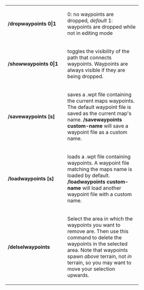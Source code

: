 <table cellspacing="10" style="width:100%">
  
<tr><td width="174">
'''/dropwaypoints 0|1'''
</td><td width="219">
0: no waypoints are dropped, ''default''
1: waypoints are dropped while not in editing mode
</td></tr>

<tr><td width="174">
'''/showwaypoints 0|1'''
</td><td width="219">
toggles the visibility of the path that connects waypoints. Waypoints are always visible if they are being dropped.
</td></tr>

<tr><td width="174">
'''/savewaypoints [s]'''
</td><td width="219">
saves a .wpt file containing the current maps waypoints. The default waypoint file is saved as the current map's name.
'''/savewaypoints custom-name''' will save a waypoint file as a custom name.
</td></tr>

<tr><td width="174">
'''/loadwaypoints [s]'''
</td><td width="219">
loads a .wpt file containing waypoints. A waypoint file matching the maps name is loaded by default.
'''/loadwaypoints custom-name''' will load another waypoint file with a custom name.
</td></tr>

<tr><td width="174">
'''/delselwaypoints'''
</td><td width="219">
Select the area in which the waypoints you want to remove are. Then use this command to delete the waypoints in the selected area. Note that waypoints spawn ''above'' terrain, not ''in'' terrain, so you may want to move your selection upwards.
</td></tr>